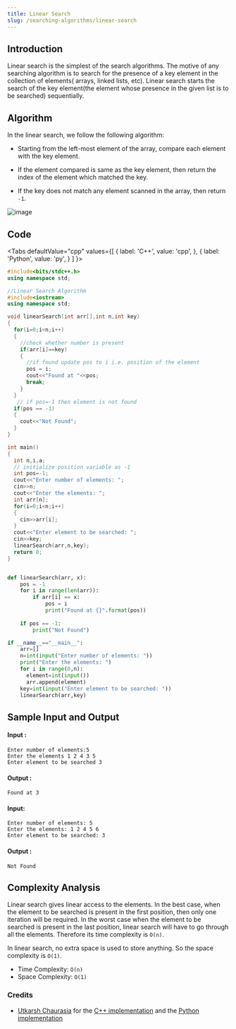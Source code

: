 ```yaml
---
title: Linear Search
slug: /searching-algorithms/linear-search
---
```


## Introduction

Linear search is the simplest of the search algorithms. The motive of any searching algorithm is to search for the presence of a key element in the collection of elements( arrays, linked lists, etc). Linear search starts the search of the key element(the element whose presence in the given list is to be searched) sequentially. 

## Algorithm

In the linear search, we follow the following algorithm:

* Starting from the left-most element of the array, compare each element with the key element.

* If the element compared is same as the key element, then return the index of the element which matched the key.

* If the key does not match any element scanned in the array, then return `-1`.

![image](https://user-images.githubusercontent.com/70858557/114910727-dcd2e580-9e3b-11eb-8b0f-dd19c5f3a488.PNG)

## Code


<Tabs
  defaultValue="cpp"
  values={[
    { label: 'C++', value: 'cpp', },
    { label: 'Python', value: 'py', }
  ]
}>
<TabItem value="cpp">

```cpp
#include<bits/stdc++.h>
using namespace std;

//Linear Search Algorithm
#include<iostream>
using namespace std;

void linearSearch(int arr[],int n,int key)
{
  for(i=0;i<n;i++)    
  {
    //check whether number is present
    if(arr[i]==key)       
    {
      //if found update pos to i i.e. position of the element
      pos = i;       
      cout<<"Found at "<<pos;
      break;       
    }
  }
   // if pos=-1 then element is not found
  if(pos == -1)   
  {
    cout<<"Not Found";
  }
}

int main()
{
  int n,i,a;
  // initialize position variable as -1
  int pos=-1;    
  cout<<"Enter number of elements: ";
  cin>>n;
  cout<<"Enter the elements: ";
  int arr[n];
  for(i=0;i<n;i++)
  {
    cin>>arr[i];
  }
  cout<<"Enter element to be searched: ";
  cin>>key;  
  linearSearch(arr,n,key);
  return 0;
}

```
</TabItem>

<TabItem value="py">

```python   

def linearSearch(arr, x):
    pos = -1
    for i in range(len(arr)):
        if arr[i] == x:
            pos = i
            print("Found at {}".format(pos))
            
    if pos == -1:
        print("Not Found")

if __name__=="__main__":
    arr=[]
    n=int(input("Enter number of elements: "))
    print("Enter the elements: ")
    for i in range(0,n):
      element=int(input())
      arr.append(element)
    key=int(input("Enter element to be searched: "))
    linearSearch(arr,key)

```
</TabItem>
</Tabs>

## Sample Input and Output 

#### Input :

```
Enter number of elements:5
Enter the elements 1 2 4 3 5
Enter element to be searched 3
```
#### Output :
```
Found at 3
```

#### Input: 

```
Enter number of elements: 5 
Enter the elements: 1 2 4 5 6
Enter element to be searched: 3
```
#### Output :

```
Not Found
```

## Complexity Analysis

Linear search gives linear access to the elements. In the best case, when the element to be searched is present in the first position, then only one iteration will be required. In the worst case when the element to be searched is present in the last position, linear search will have to go through all the elements. Therefore its time complexity is `O(n)`.

In linear search, no extra space is used to store anything. So the space complexity is `O(1)`.

* Time Complexity: `O(n)`
* Space Complexity: `O(1)`

### Credits
* [Utkarsh Chaurasia](https://github.com/UtkarshChaurasia) for the [C++ implementation](https://github.com/TesseractCoding/NeoAlgo/blob/master/C-Plus-Plus/search/Linear_Search.cpp) and the [Python implementation](https://github.com/TesseractCoding/NeoAlgo/blob/master/Python/search/Linear_Search.py)

